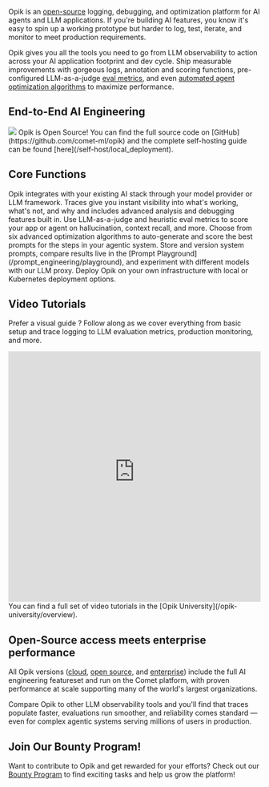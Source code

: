 Opik is an [open-source](https://github.com/comet-ml/opik) logging, debugging, and optimization
platform for AI agents and LLM applications. If you're building AI features, you know it's easy to
spin up a working prototype but harder to log, test, iterate, and monitor to meet production
requirements.

Opik gives you all the tools you need to go from LLM observability to action across your AI
application footprint and dev cycle. Ship measurable improvements with gorgeous logs, annotation and
scoring functions, pre-configured LLM-as-a-judge [eval metrics](/evaluation/metrics/overview), and
even [automated agent optimization algorithms](/agent_optimization/overview) to maximize performance. 

## End-to-End AI Engineering

<Frame>
  <img src="/img/home/EndToEnd-Engineering-Diagram.jpg" />
</Frame>

<Tip>
  Opik is Open Source! You can find the full source code on [GitHub](https://github.com/comet-ml/opik) and the complete
  self-hosting guide can be found [here](/self-host/local_deployment).
</Tip>

## Core Functions

<CardGroup cols={2}>
  <Card title="Quickstart Guide" href="/quickstart" icon="fa-solid fa-rocket" iconPosition="left">
    Opik integrates with your existing AI stack through your model provider or LLM framework.
  </Card>
  <Card title="LLM Observability - Log LLM Traces" href="/tracing/log_traces" icon="fa-solid fa-eye" iconPosition="left">
    Traces give you instant visibility into what's working, what's not, and why and includes
    advanced analysis and debugging features built in. 
  </Card>
  <Card title="Evaluation - Score Performance" href="/evaluation/overview" icon="fa-solid fa-chart-line" iconPosition="left">
    Use LLM-as-a-judge and heuristic eval metrics to score your app or agent on hallucination,
    context recall, and more. 
  </Card>
  <Card title="Agent Optimization" href="/agent_optimization/overview" icon="fa-solid fa-brain" iconPosition="left">
    Choose from six advanced optimization algorithms to auto-generate and score the best prompts for
    the steps in your agentic system. 
  </Card>
  <Card title="Prompt Engineering" href="/prompt_engineering/prompt_management" icon="fa-solid fa-wand-magic-sparkles" iconPosition="left">
    Store and version system prompts, compare results live in the [Prompt Playground](/prompt_engineering/playground),
    and experiment with different models with our LLM proxy. 
  </Card>
  <Card title="Self-hosting Opik" href="/self-host/overview" icon="fa-solid fa-server" iconPosition="left">
    Deploy Opik on your own infrastructure with local or Kubernetes deployment options.
  </Card>
</CardGroup>

## Video Tutorials

Prefer a visual guide ? Follow along as we cover everything from basic setup and trace logging to
LLM evaluation metrics, production monitoring, and more.

<Frame>
  <iframe
    width="100%"
    height="500px"
    src="https://www.youtube-nocookie.com/embed/TO9ar6-OJj4?rel=0"
    frameborder="0"
    allow="accelerometer; autoplay; clipboard-write; encrypted-media; gyroscope; picture-in-picture; web-share; fullscreen"
    referrerpolicy="strict-origin-when-cross-origin"
    allowfullscreen
  ></iframe>
</Frame>

<Tip>
  You can find a full set of video tutorials in the [Opik University](/opik-university/overview).
</Tip>

## Open-Source access meets enterprise performance

All Opik versions ([cloud](https://www.comet.com/signup?from=llm),
[open source](https://github.com/comet-ml/opik), and
[enterprise](https://www.comet.com/site/pricing/)) include the full AI engineering featureset
and run on the Comet platform, with proven performance at scale supporting many of the world's
largest organizations. 

Compare Opik to other LLM observability tools and you'll find that traces populate faster,
evaluations run smoother, and reliability comes standard — even for complex agentic systems serving
millions of users in production. 

## Join Our Bounty Program!

Want to contribute to Opik and get rewarded for your efforts? Check out our
[Bounty Program](/contributing/developer-programs/bounties) to find exciting tasks and help us
grow the platform!
